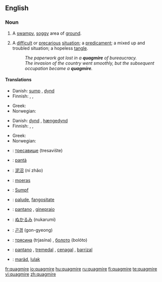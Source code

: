 ==English==

{{wikipedia}}
===Noun===
{{en-noun}}

# A [[swampy]], [[soggy]] area of [[ground]].
# {{figurative}} A [[difficult]] or [[precarious]] [[situation]]; a [[predicament]]; a mixed up and troubled situation; a hopeless [[tangle]].
#:''The paperwork got lost in a '''quagmire''' of bureaucracy.''
#:''The invasion of the country went smoothly, but the subsequent occupation became a '''quagmire'''.''

====Translations====
{{trans-top|swampy,soggy area}}
*Danish: [[sump#Danish|sump]] {{c}}, [[dynd]] {{n}} 
* Finnish: {{t+|fi|hete}}, {{t|fi|hetteikkö}}, {{t+|fi|suo}}
{{trans-mid}}
*Greek: {{t+|el|βάλτος|m|tr=váltos}}
* Norwegian: {{t|no|myr|f}}
{{trans-bottom}}

{{trans-top|precarious situation, hopeless tangle}}
*Danish: [[dynd]] {{n}}, [[hængedynd]] {{n}}
* Finnish: {{t|fi|hetteikkö}}, {{t+|fi|sokkelo}}, {{t|fi|umpisolmu}}
{{trans-mid}}
*Greek: {{t+|el|τέλμα|n|tr=télma}}
* Norwegian: {{t|no|kvikksand|f}}
{{trans-bottom}}

{{checktrans-top}}
*{{ttbc|Bulgarian}}: [[тресавище]] (tresavište)
*{{ttbc|Catalan}}: [[pantà]] {{m}}
*{{ttbc|Chinese}}: [[泥沼]] (ní zhǎo)
*{{ttbc|Dutch}}: [[moeras]] {{n}}
*{{ttbc|German}}: [[Sumpf]] {{m}}
*{{ttbc|Interlingua}}: [[palude]], [[fangositate]]
{{trans-mid}}
*{{ttbc|Italian}}: [[pantano]] {{m}},  [[ginepraio]] {{m}}
*{{ttbc|Japanese}}: [[ぬかるみ]] (nukarumi)
*{{ttbc|Korean}}: [[곤경]] (gon-gyeong)
*{{ttbc|Russian}}: [[трясина]] (trjasína) {{f}}, [[болото]] (bolóto) {{n}}
*{{ttbc|Spanish}}: [[pantano]] {{m}}, [[tremedal]] {{m}}, [[cenagal]] {{m}}, [[barrizal]] {{m}}
*{{ttbc|Volapük}}: [[maräd]], [[lulak]]
{{trans-bottom}}

[[fr:quagmire]]
[[io:quagmire]]
[[hu:quagmire]]
[[ru:quagmire]]
[[fi:quagmire]]
[[te:quagmire]]
[[vi:quagmire]]
[[zh:quagmire]]